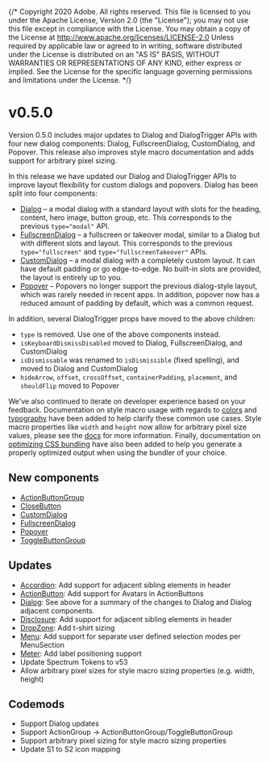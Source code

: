 {/* Copyright 2020 Adobe. All rights reserved.
This file is licensed to you under the Apache License, Version 2.0 (the "License");
you may not use this file except in compliance with the License. You may obtain a copy
of the License at http://www.apache.org/licenses/LICENSE-2.0
Unless required by applicable law or agreed to in writing, software distributed under
the License is distributed on an "AS IS" BASIS, WITHOUT WARRANTIES OR REPRESENTATIONS
OF ANY KIND, either express or implied. See the License for the specific language
governing permissions and limitations under the License. */}




# v0.5.0
<Time date={date} />

Version 0.5.0 includes major updates to Dialog and DialogTrigger APIs with four new dialog components: Dialog, FullscreenDialog, CustomDialog, and Popover. This release also improves style macro documentation and adds support for arbitrary pixel sizing.

In this release we have updated our Dialog and DialogTrigger APIs to improve layout flexibility for custom dialogs and popovers. Dialog has been split into four components:

* [Dialog](../Dialog.html) – a modal dialog with a standard layout with slots for the heading, content, hero image, button group, etc. This corresponds to the previous `type="modal"` API.
* [FullscreenDialog](../FullscreenDialog.html) – a fullscreen or takeover modal, similar to a Dialog but with different slots and layout. This corresponds to the previous `type="fullscreen"` and `type="fullscreenTakeover"` APIs.
* [CustomDialog](../Dialog.html#custom-dialog) – a modal dialog with a completely custom layout. It can have default padding or go edge-to-edge. No built-in slots are provided, the layout is entirely up to you.
* [Popover](../Popover.html) – Popovers no longer support the previous dialog-style layout, which was rarely needed in recent apps. In addition, popover now has a reduced amount of padding by default, which was a common request.

In addition, several DialogTrigger props have moved to the above children:

* `type` is removed. Use one of the above components instead.
* `isKeyboardDismissDisabled` moved to Dialog, FullscreenDialog, and CustomDialog
* `isDismissable` was renamed to `isDismissible` (fixed spelling), and moved to Dialog and CustomDialog
* `hideArrow`, `offset`, `crossOffset`, `containerPadding`, `placement`, and `shouldFlip` moved to Popover

We've also continued to iterate on developer experience based on your feedback. Documentation on style macro usage with regards to
[colors](?path=/docs/style-macro--docs#colors) and [typography](?path=/docs/style-macro--docs#typography) have been added to help clarify
these common use cases. Style macro properties like `width` and `height` now allow for arbitrary pixel size values, please see the [docs](?path=/docs/style-macro--docs#sizing)
for more information. Finally, documentation on [optimizing CSS bundling](?path=/docs/style-macro--docs#css-optimization) have also been
added to help you generate a properly optimized output when using the bundler of your choice.

## New components

* [ActionButtonGroup](../ActionButtonGroup.html)
* [CloseButton](../Dialog.html#custom-dialog)
* [CustomDialog](../Dialog.html#custom-dialog)
* [FullscreenDialog](../FullscreenDialog.html)
* [Popover](../Popover.html)
* [ToggleButtonGroup](../ToggleButtonGroup.html)

## Updates

* [Accordion](../Accordion.html): Add support for adjacent sibling elements in header
* [ActionButton](../ActionButton.html): Add support for Avatars in ActionButtons
* [Dialog](../Dialog.html): See above for a summary of the changes to Dialog and Dialog adjacent components.
* [Disclosure](../Disclosure.html): Add support for adjacent sibling elements in header
* [DropZone](../DropZone.html): Add t-shirt sizing
* [Menu](../Menu.html): Add support for separate user defined selection modes per MenuSection
* [Meter](../Meter.html): Add label positioning support
* Update Spectrum Tokens to v53
* Allow arbitrary pixel sizes for style macro sizing properties (e.g. width, height)

## Codemods

* Support Dialog updates
* Support ActionGroup -> ActionButtonGroup/ToggleButtonGroup
* Support arbitrary pixel sizing for style macro sizing properties
* Update S1 to S2 icon mapping
